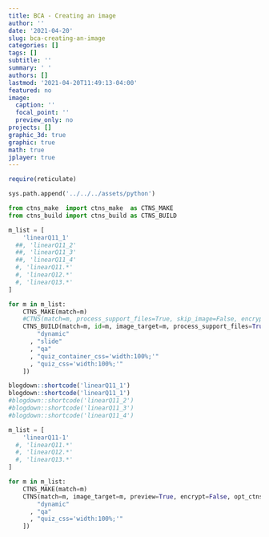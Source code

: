 ```yaml
---
title: BCA - Creating an image
author: ''
date: '2021-04-20'
slug: bca-creating-an-image
categories: []
tags: []
subtitle: ''
summary: ' '
authors: []
lastmod: '2021-04-20T11:49:13-04:00'
featured: no
image:
  caption: ''
  focal_point: ''
  preview_only: no
projects: []
graphic_3d: true
graphic: true
math: true
jplayer: true
---
```

```r
require(reticulate)
```

```python
sys.path.append('../../../assets/python')

from ctns_make  import ctns_make  as CTNS_MAKE
from ctns_build import ctns_build as CTNS_BUILD
```

```python
m_list = [
    'linearQ11_1'
  ##, 'linearQ11_2'
  ##, 'linearQ11_3'
  ##, 'linearQ11_4'
  #, 'linearQ11.*'
  #, 'linearQ12.*'
  #, 'linearQ13.*'
]

for m in m_list:
    CTNS_MAKE(match=m)
    #CTNS(match=m, process_support_files=True, skip_image=False, encrypt=False, image_target=m, write_image=True, opt_ctns = [ 
    CTNS_BUILD(match=m, id=m, image_target=m, process_support_files=True, encrypt=False, opt_ctns = [ 
        "dynamic"
      , "slide"
      , "qa"
      , "quiz_container_css='width:100%;'"
      , "quiz_css='width:100%;'"
    ])
```

```r
blogdown::shortcode('linearQ11_1')
blogdown::shortcode('linearQ11_1')
#blogdown::shortcode('linearQ11_2')
#blogdown::shortcode('linearQ11_3')
#blogdown::shortcode('linearQ11_4')
```

```python
m_list = [
    'linearQ11-1'
  #, 'linearQ11.*'
  #, 'linearQ12.*'
  #, 'linearQ13.*'
]

for m in m_list:
    CTNS_MAKE(match=m)
    CTNS(match=m, image_target=m, preview=True, encrypt=False, opt_ctns = [ 
        "dynamic"
      , "qa"
      , "quiz_css='width:100%;'"
    ])
```
